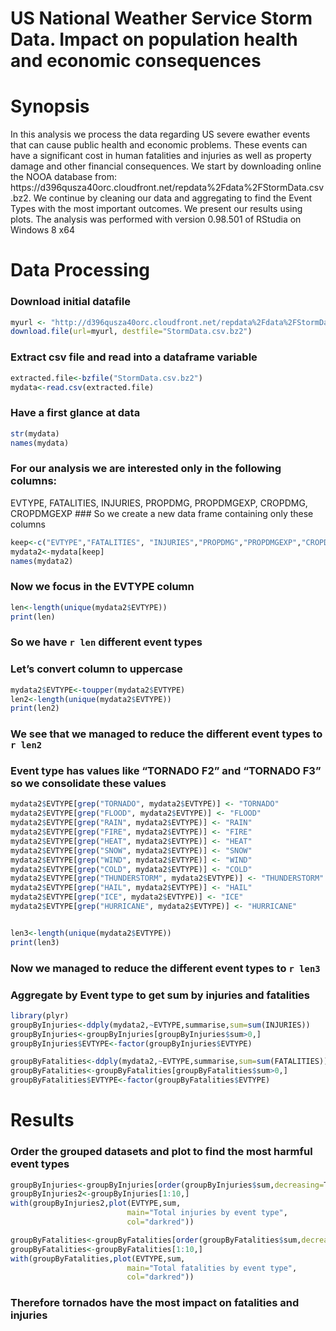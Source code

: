 US National Weather Service Storm Data. Impact on population health and economic consequences
========================================================
# Synopsis  
In this analysis we process the data regarding US severe ewather events that 
can cause public health and economic problems. These events can have a 
significant cost in human fatalities and injuries as well as property damage and
other financial consequences. We start by downloading online the NOOA database 
from: https://d396qusza40orc.cloudfront.net/repdata%2Fdata%2FStormData.csv.bz2.
We continue by cleaning our data and aggregating to find the Event Types with
the most important outcomes. We present our results using plots. The analysis
was performed with version 0.98.501 of RStudia on Windows 8 x64



# Data Processing  

### Download initial datafile 
```{r cache=TRUE}
myurl <- "http://d396qusza40orc.cloudfront.net/repdata%2Fdata%2FStormData.csv.bz2"
download.file(url=myurl, destfile="StormData.csv.bz2")
```

### Extract csv file and read into a dataframe variable
```{r cache=TRUE}
extracted.file<-bzfile("StormData.csv.bz2")
mydata<-read.csv(extracted.file)
```
### Have a first glance at data
```{r cache=TRUE}
str(mydata)
names(mydata)
```

### For our analysis we are interested only in the following columns:  
EVTYPE, FATALITIES, INJURIES, PROPDMG, PROPDMGEXP, CROPDMG, CROPDMGEXP
### So we create a new data frame containing only these columns

```{r cache=TRUE}
keep<-c("EVTYPE","FATALITIES", "INJURIES","PROPDMG","PROPDMGEXP","CROPDMG","CROPDMGEXP")
mydata2<-mydata[keep]
names(mydata2)
```

### Now we focus in the EVTYPE column
```{r cache=TRUE}
len<-length(unique(mydata2$EVTYPE))
print(len)
```
### So we have `r len` different event types
### Let's convert column to uppercase
```{r cache=TRUE}
mydata2$EVTYPE<-toupper(mydata2$EVTYPE)
len2<-length(unique(mydata2$EVTYPE))
print(len2)
```
### We see that we managed to reduce the different event types to `r len2`

### Event type has values like **"TORNADO F2"** and **"TORNADO F3"** so we consolidate these values 
```{r cache=TRUE}
mydata2$EVTYPE[grep("TORNADO", mydata2$EVTYPE)] <- "TORNADO"
mydata2$EVTYPE[grep("FLOOD", mydata2$EVTYPE)] <- "FLOOD"
mydata2$EVTYPE[grep("RAIN", mydata2$EVTYPE)] <- "RAIN"
mydata2$EVTYPE[grep("FIRE", mydata2$EVTYPE)] <- "FIRE"
mydata2$EVTYPE[grep("HEAT", mydata2$EVTYPE)] <- "HEAT"
mydata2$EVTYPE[grep("SNOW", mydata2$EVTYPE)] <- "SNOW"
mydata2$EVTYPE[grep("WIND", mydata2$EVTYPE)] <- "WIND"
mydata2$EVTYPE[grep("COLD", mydata2$EVTYPE)] <- "COLD"
mydata2$EVTYPE[grep("THUNDERSTORM", mydata2$EVTYPE)] <- "THUNDERSTORM"
mydata2$EVTYPE[grep("HAIL", mydata2$EVTYPE)] <- "HAIL"
mydata2$EVTYPE[grep("ICE", mydata2$EVTYPE)] <- "ICE"
mydata2$EVTYPE[grep("HURRICANE", mydata2$EVTYPE)] <- "HURRICANE"


len3<-length(unique(mydata2$EVTYPE))
print(len3)
```
### Now we managed to reduce the different event types to `r len3`

### Aggregate by Event type to get sum by injuries and fatalities
```{r cache=TRUE}
library(plyr)
groupByInjuries<-ddply(mydata2,~EVTYPE,summarise,sum=sum(INJURIES))
groupByInjuries<-groupByInjuries[groupByInjuries$sum>0,]
groupByInjuries$EVTYPE<-factor(groupByInjuries$EVTYPE)

groupByFatalities<-ddply(mydata2,~EVTYPE,summarise,sum=sum(FATALITIES))
groupByFatalities<-groupByFatalities[groupByFatalities$sum>0,]
groupByFatalities$EVTYPE<-factor(groupByFatalities$EVTYPE)
```

# Results
### Order the grouped datasets and plot to find the most harmful event types

```{r}
groupByInjuries<-groupByInjuries[order(groupByInjuries$sum,decreasing=T),]
groupByInjuries2<-groupByInjuries[1:10,]
with(groupByInjuries2,plot(EVTYPE,sum,
                          main="Total injuries by event type",
                          col="darkred"))

groupByFatalities<-groupByFatalities[order(groupByFatalities$sum,decreasing=T),]
groupByFatalities<-groupByFatalities[1:10,]
with(groupByFatalities,plot(EVTYPE,sum,
                          main="Total fatalities by event type",
                          col="darkred"))

```

### Therefore tornados have the most impact on fatalities and injuries